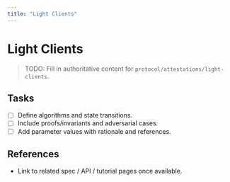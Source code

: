 ```yaml
---
title: "Light Clients"
---
```


# Light Clients

> TODO: Fill in authoritative content for `protocol/attestations/light-clients`.

## Tasks
- [ ] Define algorithms and state transitions.
- [ ] Include proofs/invariants and adversarial cases.
- [ ] Add parameter values with rationale and references.

## References
- Link to related spec / API / tutorial pages once available.
